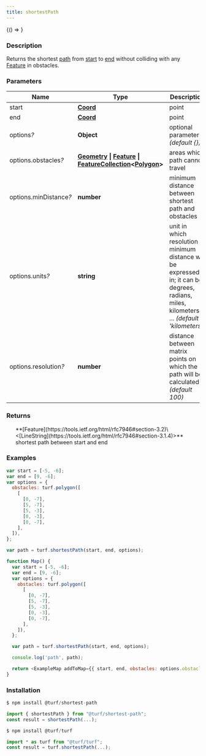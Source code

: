 ```yaml
---
title: shortestPath
---
```



<!-- Expose turf as global var for experimenting in the browser console -->

<BrowserOnly>{() => <WindowTurfGlobal turf={turf} />}</BrowserOnly>

### Description

Returns the shortest [path](https://tools.ietf.org/html/rfc7946#section-3.1.4) from [start](https://tools.ietf.org/html/rfc7946#section-3.1.2) to [end](https://tools.ietf.org/html/rfc7946#section-3.1.2) without colliding with
any [Feature](https://tools.ietf.org/html/rfc7946#section-3.2) in obstacles.

### Parameters

| Name                        | Type                                                                                                                                                                                                                                                                 | Description                                                                                                                                   |
| --------------------------- | -------------------------------------------------------------------------------------------------------------------------------------------------------------------------------------------------------------------------------------------------------------------- | --------------------------------------------------------------------------------------------------------------------------------------------- |
| start                       | **[Coord](https://tools.ietf.org/html/rfc7946#section-3.1.1)**                                                                                                                                                                                                       | point                                                                                                                                         |
| end                         | **[Coord](https://tools.ietf.org/html/rfc7946#section-3.1.1)**                                                                                                                                                                                                       | point                                                                                                                                         |
| options<i>?</i>             | **Object**                                                                                                                                                                                                                                                           | optional parameters _(default \{})_                                                                                                           |
| options.obstacles<i>?</i>   | **[Geometry](https://tools.ietf.org/html/rfc7946#section-3.1) \| [Feature](https://tools.ietf.org/html/rfc7946#section-3.2) \| [FeatureCollection](https://tools.ietf.org/html/rfc7946#section-3.3)\<[Polygon](https://tools.ietf.org/html/rfc7946#section-3.1.6)>** | areas which path cannot travel                                                                                                                |
| options.minDistance<i>?</i> | **number**                                                                                                                                                                                                                                                           | minimum distance between shortest path and obstacles                                                                                          |
| options.units<i>?</i>       | **string**                                                                                                                                                                                                                                                           | unit in which resolution & minimum distance will be expressed in; it can be degrees, radians, miles, kilometers, ... _(default 'kilometers')_ |
| options.resolution<i>?</i>  | **number**                                                                                                                                                                                                                                                           | distance between matrix points on which the path will be calculated _(default 100)_                                                           |

### Returns

<ul>
  **[Feature](https://tools.ietf.org/html/rfc7946#section-3.2)\<[LineString](https://tools.ietf.org/html/rfc7946#section-3.1.4)>** shortest path between start and end

</ul>

### Examples

```javascript
var start = [-5, -6];
var end = [9, -6];
var options = {
  obstacles: turf.polygon([
    [
      [0, -7],
      [5, -7],
      [5, -3],
      [0, -3],
      [0, -7],
    ],
  ]),
};

var path = turf.shortestPath(start, end, options);
```

```javascript live
function Map() {
  var start = [-5, -6];
  var end = [9, -6];
  var options = {
    obstacles: turf.polygon([
      [
        [0, -7],
        [5, -7],
        [5, -3],
        [0, -3],
        [0, -7],
      ],
    ]),
  };

  var path = turf.shortestPath(start, end, options);

  console.log('path', path);

  return <ExampleMap addToMap={{ start, end, obstacles: options.obstacles, path }} />;
}
```

### Installation

```javascript
$ npm install @turf/shortest-path

import { shortestPath } from "@turf/shortest-path";
const result = shortestPath(...);
```

```javascript
$ npm install @turf/turf

import * as turf from "@turf/turf";
const result = turf.shortestPath(...);
```
